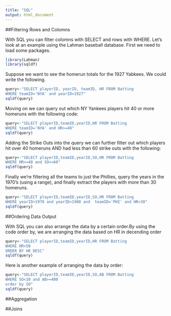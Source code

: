 ```yaml
---
title: "SQL"
output: html_document
---
```


##Filtering Rows and Colomns

With SQL you can filter colomns with SELECT and rows with WHERE. Let's look at an example using the Lahman baseball database. First we need to load some packages. 

```r
library(Lahman)
library(sqldf)

```
Suppose we want to see the homerun totals for the 1927 Yabkees. We could write the following.
```r
query<-"SELECT playerID, yearID, teamID, HR FROM Batting
WHERE teamID='NYA' and yearID=1927"
sqldf(query)

```

Moving on we can query out which NY Yankees players hit 40 or more homeruns with the following code:

```r
query<-"SELECT playerID,teamID,yearID,HR FROM Batting 
WHERE teamID='NYA' and HR>=40"
sqldf(query)

```
Adding the Strike Outs into the query we can further filter out which players hit over 40 homeruns AND had less than 60 strike outs with the following:
```r
query<-"SELECT playerID,teamID,yearID,SO,HR FROM Batting 
WHERE HR>=40 and SO<=60"
sqldf(query)

```
Finally we're filtering all the teams to just the Phillies, query the years in the 1970's (using a range), and finally extract the players with more than 30 homeruns.
```r
query<-"SELECT playerID,teamID,yearID,SO,HR FROM Batting 
WHERE yearID>1970 and yearID<1980 and  teamID='PHI' and HR>30"
sqldf(query)

```

##Ordering Data Output

With SQL you can also arrange the data by a certain order.By using the code order by, we are arranging the data based on HR in decending order 
```r
query<-"SELECT playerID,teamID,yearID,HR FROM Batting
WHERE HR>50
ORDER BY HR DESC"
sqldf(query)

```
Here is another example of arranging the data by order:

```r
query<-"SELECT playerID,teamID,yearID,SO,AB FROM Batting
WHERE SO<10 and AB>=400
order by SO"
sqldf(query)

```

##Aggregation

##Joins

